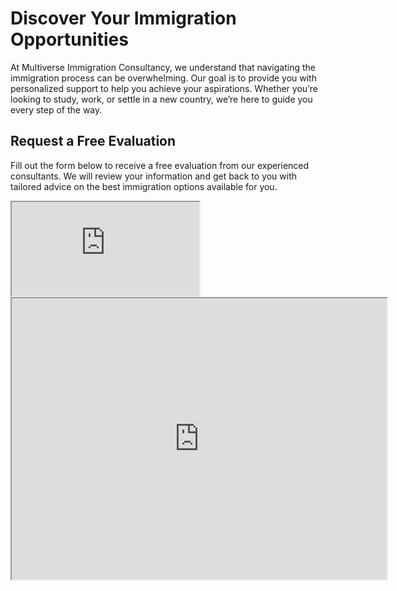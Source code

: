 # Discover Your Immigration Opportunities

At Multiverse Immigration Consultancy, we understand that navigating the immigration process can be overwhelming. Our goal is to provide you with personalized support to help you achieve your aspirations. Whether you’re looking to study, work, or settle in a new country, we’re here to guide you every step of the way.

## Request a Free Evaluation

Fill out the form below to receive a free evaluation from our experienced consultants. We will review your information and get back to you with tailored advice on the best immigration options available for you.

<iframe
  src="https://app.formbricks.com/s/cm5mpljaf0000ld037d9ywz8z?embed=true"
  className="py-5 w-full h-96 border-0"
></iframe>
<iframe
  src="https://www.google.com/maps/embed?pb=!1m18!1m12!1m3!1d2880.795904978978!2d-79.2522523!3d43.7770953!2m3!1f0!2f0!3f0!3m2!1i1024!2i768!4f13.1!3m3!1m2!1s0x89d4d1aebce56a5f%3A0x5064c8d104fbc263!2s100%20Consilium%20Pl%2C%20Scarborough%2C%20ON%20M1H%203E3!5e0!3m2!1sen!2sca!4v1736454574677!5m2!1sen!2sca"
  width="600"
  height="450"
  loading="lazy"
  className="w-full"
></iframe>
